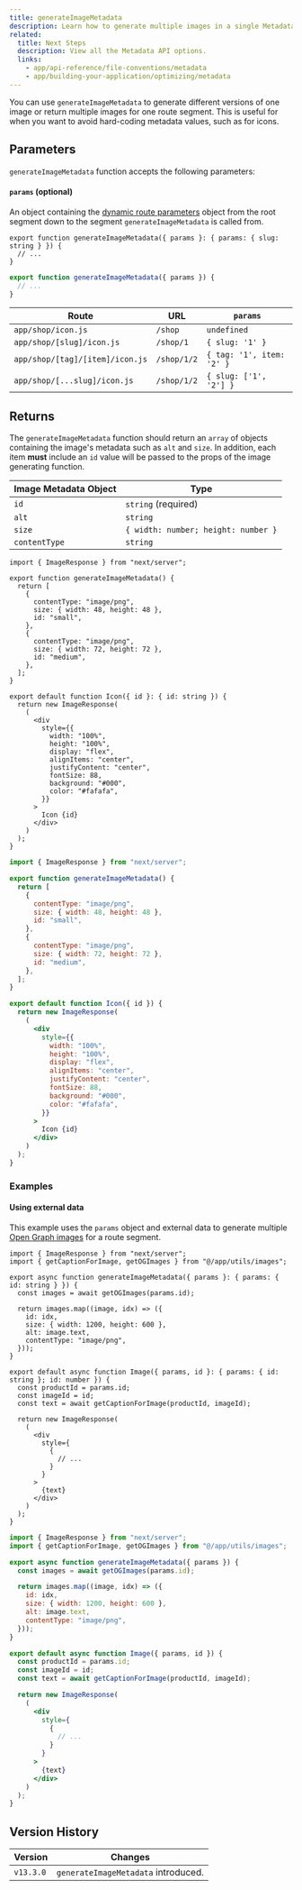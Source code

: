 ```yaml
---
title: generateImageMetadata
description: Learn how to generate multiple images in a single Metadata API special file.
related:
  title: Next Steps
  description: View all the Metadata API options.
  links:
    - app/api-reference/file-conventions/metadata
    - app/building-your-application/optimizing/metadata
---
```


You can use `generateImageMetadata` to generate different versions of one image or return multiple images for one route segment. This is useful for when you want to avoid hard-coding metadata values, such as for icons.

## Parameters

`generateImageMetadata` function accepts the following parameters:

#### `params` (optional)

An object containing the [dynamic route parameters](/docs/app/building-your-application/routing/dynamic-routes) object from the root segment down to the segment `generateImageMetadata` is called from.

```tsx title="icon.tsx" switcher
export function generateImageMetadata({ params }: { params: { slug: string } }) {
  // ...
}
```

```jsx title="icon.js" switcher
export function generateImageMetadata({ params }) {
  // ...
}
```

| Route                           | URL         | `params`                  |
| ------------------------------- | ----------- | ------------------------- |
| `app/shop/icon.js`              | `/shop`     | `undefined`               |
| `app/shop/[slug]/icon.js`       | `/shop/1`   | `{ slug: '1' }`           |
| `app/shop/[tag]/[item]/icon.js` | `/shop/1/2` | `{ tag: '1', item: '2' }` |
| `app/shop/[...slug]/icon.js`    | `/shop/1/2` | `{ slug: ['1', '2'] }`    |

## Returns

The `generateImageMetadata` function should return an `array` of objects containing the image's metadata such as `alt` and `size`. In addition, each item **must** include an `id` value will be passed to the props of the image generating function.

| Image Metadata Object | Type                                |
| --------------------- | ----------------------------------- |
| `id`                  | `string` (required)                 |
| `alt`                 | `string`                            |
| `size`                | `{ width: number; height: number }` |
| `contentType`         | `string`                            |

```tsx title="icon.tsx" switcher
import { ImageResponse } from "next/server";

export function generateImageMetadata() {
  return [
    {
      contentType: "image/png",
      size: { width: 48, height: 48 },
      id: "small",
    },
    {
      contentType: "image/png",
      size: { width: 72, height: 72 },
      id: "medium",
    },
  ];
}

export default function Icon({ id }: { id: string }) {
  return new ImageResponse(
    (
      <div
        style={{
          width: "100%",
          height: "100%",
          display: "flex",
          alignItems: "center",
          justifyContent: "center",
          fontSize: 88,
          background: "#000",
          color: "#fafafa",
        }}
      >
        Icon {id}
      </div>
    )
  );
}
```

```jsx title="icon.js" switcher
import { ImageResponse } from "next/server";

export function generateImageMetadata() {
  return [
    {
      contentType: "image/png",
      size: { width: 48, height: 48 },
      id: "small",
    },
    {
      contentType: "image/png",
      size: { width: 72, height: 72 },
      id: "medium",
    },
  ];
}

export default function Icon({ id }) {
  return new ImageResponse(
    (
      <div
        style={{
          width: "100%",
          height: "100%",
          display: "flex",
          alignItems: "center",
          justifyContent: "center",
          fontSize: 88,
          background: "#000",
          color: "#fafafa",
        }}
      >
        Icon {id}
      </div>
    )
  );
}
```

### Examples

#### Using external data

This example uses the `params` object and external data to generate multiple [Open Graph images](/docs/app/api-reference/file-conventions/metadata/opengraph-image) for a route segment.

```tsx title="app/products/[id]/opengraph-image.tsx" switcher
import { ImageResponse } from "next/server";
import { getCaptionForImage, getOGImages } from "@/app/utils/images";

export async function generateImageMetadata({ params }: { params: { id: string } }) {
  const images = await getOGImages(params.id);

  return images.map((image, idx) => ({
    id: idx,
    size: { width: 1200, height: 600 },
    alt: image.text,
    contentType: "image/png",
  }));
}

export default async function Image({ params, id }: { params: { id: string }; id: number }) {
  const productId = params.id;
  const imageId = id;
  const text = await getCaptionForImage(productId, imageId);

  return new ImageResponse(
    (
      <div
        style={
          {
            // ...
          }
        }
      >
        {text}
      </div>
    )
  );
}
```

```jsx title="app/products/[id]/opengraph-image.js" switcher
import { ImageResponse } from "next/server";
import { getCaptionForImage, getOGImages } from "@/app/utils/images";

export async function generateImageMetadata({ params }) {
  const images = await getOGImages(params.id);

  return images.map((image, idx) => ({
    id: idx,
    size: { width: 1200, height: 600 },
    alt: image.text,
    contentType: "image/png",
  }));
}

export default async function Image({ params, id }) {
  const productId = params.id;
  const imageId = id;
  const text = await getCaptionForImage(productId, imageId);

  return new ImageResponse(
    (
      <div
        style={
          {
            // ...
          }
        }
      >
        {text}
      </div>
    )
  );
}
```

## Version History

| Version   | Changes                             |
| --------- | ----------------------------------- |
| `v13.3.0` | `generateImageMetadata` introduced. |
